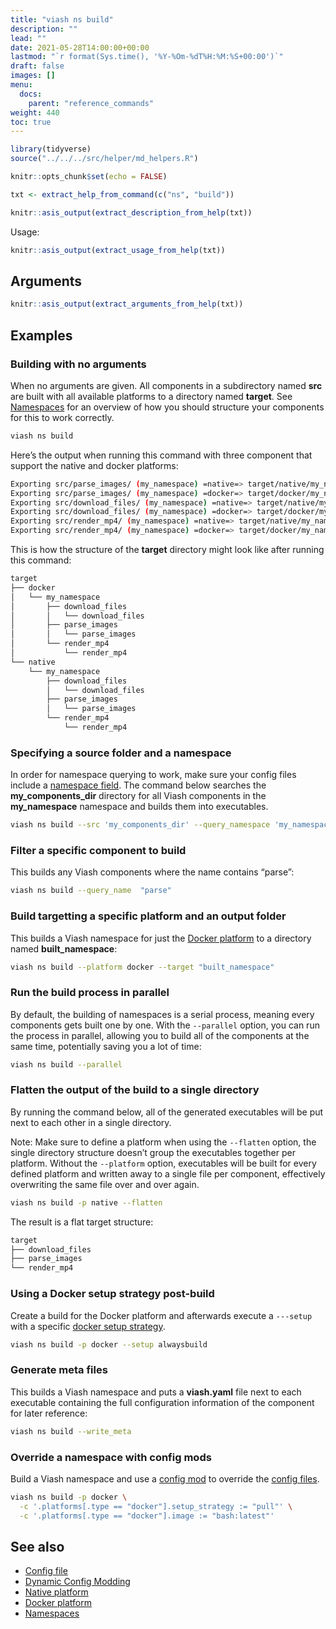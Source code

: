 ```yaml
---
title: "viash ns build"
description: ""
lead: ""
date: 2021-05-28T14:00:00+00:00
lastmod: "`r format(Sys.time(), '%Y-%Om-%dT%H:%M:%S+00:00')`"
draft: false
images: []
menu:
  docs:
    parent: "reference_commands"
weight: 440
toc: true 
---
```

```r
library(tidyverse)
source("../../../src/helper/md_helpers.R")

knitr::opts_chunk$set(echo = FALSE)

txt <- extract_help_from_command(c("ns", "build"))
```

```r
knitr::asis_output(extract_description_from_help(txt))
```

Usage: 
```r
knitr::asis_output(extract_usage_from_help(txt))
```

## Arguments 

```r
knitr::asis_output(extract_arguments_from_help(txt))
```

## Examples

### Building with no arguments

When no arguments are given. All components in a subdirectory named **src** are built with all available platforms to a directory named **target**. 
See [Namespaces](/docs/projects/namespaces) for an overview of how you should structure your components for this to work correctly.  

```bash
viash ns build
```

Here's the output when running this command with three component that support the native and docker platforms:

```bash
Exporting src/parse_images/ (my_namespace) =native=> target/native/my_namespace/parse_images
Exporting src/parse_images/ (my_namespace) =docker=> target/docker/my_namespace/parse_images
Exporting src/download_files/ (my_namespace) =native=> target/native/my_namespace/download_files
Exporting src/download_files/ (my_namespace) =docker=> target/docker/my_namespace/download_files
Exporting src/render_mp4/ (my_namespace) =native=> target/native/my_namespace/render_mp4
Exporting src/render_mp4/ (my_namespace) =docker=> target/docker/my_namespace/render_mp4
```

This is how the structure of the **target** directory might look like after running this command:

```bash
target
├── docker
│   └── my_namespace
│       ├── download_files
│       │   └── download_files
│       ├── parse_images
│       │   └── parse_images
│       └── render_mp4
│           └── render_mp4
└── native
    └── my_namespace
        ├── download_files
        │   └── download_files
        ├── parse_images
        │   └── parse_images
        └── render_mp4
            └── render_mp4
```

### Specifying a source folder and a namespace

In order for namespace querying to work, make sure your config files include a [namespace field](/docs/reference_config/functionality/#namespace-string). 
The command below searches the **my_components_dir** directory for all Viash components in the **my_namespace** namespace and builds them into executables.

```bash
viash ns build --src 'my_components_dir' --query_namespace 'my_namespace'
```

### Filter a specific component to build

This builds any Viash components where the name contains "parse":

```bash
viash ns build --query_name  "parse"
```

### Build targetting a specific platform and an output folder

This builds a Viash namespace for just the [Docker platform](/docs/reference_config/platform-docker) to a directory named **built_namespace**:

```bash
viash ns build --platform docker --target "built_namespace"
```

### Run the build process in parallel

By default, the building of namespaces is a serial process, meaning every components gets built one by one. With the `--parallel` option, you can run the process in parallel, 
allowing you to build all of the components at the same time, potentially saving you a lot of time: 

```bash
viash ns build --parallel
```

### Flatten the output of the build to a single directory

By running the command below, all of the generated executables will be put next to each other in a single directory.    
    
Note: Make sure to define a platform when using the `--flatten` option, the single directory structure doesn't group the executables together per platform. 
Without the `--platform` option, executables will be built for every defined platform and written away to a single file per component, effectively overwriting the same file over and over again.

```bash
viash ns build -p native --flatten
```

The result is a flat target structure: 

```bash
target
├── download_files
├── parse_images
└── render_mp4
```

### Using a Docker setup strategy post-build

Create a build for the Docker platform and afterwards execute a `---setup` with a specific [docker setup strategy](/docs/running/executables-docker).

```bash
viash ns build -p docker --setup alwaysbuild
```

### Generate meta files 

This builds a Viash namespace and puts a **viash.yaml** file next to each executable containing the full configuration information of the component for later reference:

```bash
viash ns build --write_meta
```

### Override a namespace with config mods

Build a Viash namespace and use a [config mod](/docs/advanced/config_mods) to override the [config files](/docs/reference_config/config).

```bash
viash ns build -p docker \
  -c '.platforms[.type == "docker"].setup_strategy := "pull"' \
  -c '.platforms[.type == "docker"].image := "bash:latest"'
```


## See also

- [Config file](/docs/reference_config/config)
- [Dynamic Config Modding](/docs/advanced/config_mods)
- [Native platform](/docs/reference_config/platform-native)
- [Docker platform](/docs/reference_config/platform-docker)
- [Namespaces](/docs/projects/namespaces)
